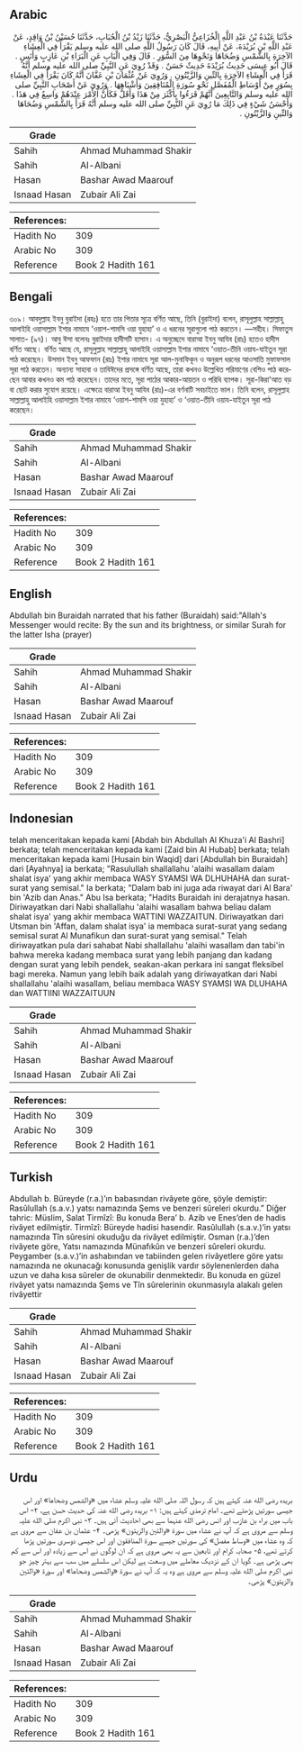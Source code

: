 ## Arabic


<div dir="rtl" lang="ar" style={{fontSize:'larger',backgroundColor:'#f8f9fa',padding:20}}>
حَدَّثَنَا عَبْدَةُ بْنُ عَبْدِ اللَّهِ الْخُزَاعِيُّ الْبَصْرِيُّ، حَدَّثَنَا زَيْدُ بْنُ الْحُبَابِ، حَدَّثَنَا حُسَيْنُ بْنُ وَاقِدٍ، عَنْ عَبْدِ اللَّهِ بْنِ بُرَيْدَةَ، عَنْ أَبِيهِ، قَالَ كَانَ رَسُولُ اللَّهِ صلى الله عليه وسلم يَقْرَأُ فِي الْعِشَاءِ الآخِرَةِ بِالشَّمْسِ وَضُحَاهَا وَنَحْوِهَا مِنَ السُّوَرِ ‏.‏ قَالَ وَفِي الْبَابِ عَنِ الْبَرَاءِ بْنِ عَازِبٍ وَأَنَسٍ ‏.‏ قَالَ أَبُو عِيسَى حَدِيثُ بُرَيْدَةَ حَدِيثٌ حَسَنٌ ‏.‏ وَقَدْ رُوِيَ عَنِ النَّبِيِّ صلى الله عليه وسلم أَنَّهُ قَرَأَ فِي الْعِشَاءِ الآخِرَةِ بِالتِّينِ وَالزَّيْتُونِ ‏.‏ وَرُوِيَ عَنْ عُثْمَانَ بْنِ عَفَّانَ أَنَّهُ كَانَ يَقْرَأُ فِي الْعِشَاءِ بِسُوَرٍ مِنْ أَوْسَاطِ الْمُفَصَّلِ نَحْوِ سُورَةِ الْمُنَافِقِينَ وَأَشْبَاهِهَا ‏.‏ وَرُوِيَ عَنْ أَصْحَابِ النَّبِيِّ صلى الله عليه وسلم وَالتَّابِعِينَ أَنَّهُمْ قَرَءُوا بِأَكْثَرَ مِنْ هَذَا وَأَقَلَّ فَكَأَنَّ الأَمْرَ عِنْدَهُمْ وَاسِعٌ فِي هَذَا ‏.‏ وَأَحْسَنُ شَيْءٍ فِي ذَلِكَ مَا رُوِيَ عَنِ النَّبِيِّ صلى الله عليه وسلم أَنَّهُ قَرَأَ بِالشَّمْسِ وَضُحَاهَا وَالتِّينِ وَالزَّيْتُونِ ‏.‏
</div>
<div style={{backgroundColor:'#f8f9fa',padding:20, marginBottom: 10}}><table> <thead> <tr> <th>Grade</th> <th></th> </tr> </thead> <tbody> <tr><td>Sahih</td><td>Ahmad Muhammad Shakir</td></tr><tr><td>Sahih</td><td>Al-Albani</td></tr><tr><td>Hasan</td><td>Bashar Awad Maarouf</td></tr><tr><td>Isnaad Hasan</td><td>Zubair Ali Zai</td></tr></tbody></table><table> <thead> <tr> <th>References:</th> <th></th> </tr> </thead> <tbody><tr><td>Hadith No</td><td>309</td></tr><tr><td>Arabic No</td><td>309</td></tr><tr><td>Reference</td><td>Book 2 Hadith 161</td></tr></tbody></table></div>

## Bengali


<div dir="ltr" lang="bn" style={{fontSize:'larger',backgroundColor:'#f8f9fa',padding:20}}>
৩০৯। আবদুল্লাহ ইবনু বুরাইদা (রহঃ) হতে তার পিতার সূত্রে বর্ণিত আছে, তিনি (বুরাইদা) বলেন, রাসূলুল্লাহ সাল্লাল্লাহু আলাইহি ওয়াসাল্লাম ইশার নামাযে ‘ওয়াশ-শামসি ওয়া যুহাহা’ ও এ ধরনের সূরাগুলো পাঠ করতেন। —সহীহ। সিফাতুস সালাত- (৯৭)। আবু ঈসা বলেনঃ বুরাইদার হাদীসটি হাসান। এ অনুচ্ছেদে বারাআ ইবনু আযিব (রাঃ) হতেও হাদীস বর্ণিত আছে। বর্ণিত আছে যে, রাসূলুল্লাহ সাল্লাল্লাহু আলাইহি ওয়াসাল্লাম ইশার নামাযে ‘ওয়াত-তীনি ওয়ায-যাইতুন সূরা পাঠ করেছেন। উসমান ইবনু আফফান (রাঃ) ইশার নামাযে সূরা আল-মুনাফিকূন ও অনুরূপ ধরনের আওসাতি মুফাফসাল সূরা পাঠ করতেন। অন্যান্য সাহাবা ও তাবিঈদের প্রসঙ্গে বর্ণিত আছে, তারা কখনও উল্লেখিত পরিমাণের বেশিও পাঠ করেছেন আবার কখনও কম পাঠ করেছেন। তাদের মতে, সূরা পাঠের আকার-আয়তন ও পরিধি ব্যাপক। সূরা-কিরা'আত বড় বা ছোট করার সুযোগ রয়েছে। এক্ষেত্রে বারাআ ইবনু আযিব (রাঃ)-এর বর্ণনাটি সবচাইতে ভাল। তিনি বলেন, রাসূলুল্লাহ সাল্লাল্লাহু আলাইহি ওয়াসাল্লাম ইশার নামাযে ‘ওয়াশ-শামসি ওয়া যুহাহা’ ও ‘ওয়াত-তীনি ওয়ায-যাইতুন সূরা পাঠ করেছেন।
</div>
<div style={{backgroundColor:'#f8f9fa',padding:20, marginBottom: 10}}><table> <thead> <tr> <th>Grade</th> <th></th> </tr> </thead> <tbody> <tr><td>Sahih</td><td>Ahmad Muhammad Shakir</td></tr><tr><td>Sahih</td><td>Al-Albani</td></tr><tr><td>Hasan</td><td>Bashar Awad Maarouf</td></tr><tr><td>Isnaad Hasan</td><td>Zubair Ali Zai</td></tr></tbody></table><table> <thead> <tr> <th>References:</th> <th></th> </tr> </thead> <tbody><tr><td>Hadith No</td><td>309</td></tr><tr><td>Arabic No</td><td>309</td></tr><tr><td>Reference</td><td>Book 2 Hadith 161</td></tr></tbody></table></div>

## English


<div dir="ltr" lang="en" style={{fontSize:'larger',backgroundColor:'#f8f9fa',padding:20}}>
Abdullah bin Buraidah narrated that his father (Buraidah) said:"Allah's Messenger would recite: By the sun and its brightness, or similar Surah for the latter Isha (prayer)
</div>
<div style={{backgroundColor:'#f8f9fa',padding:20, marginBottom: 10}}><table> <thead> <tr> <th>Grade</th> <th></th> </tr> </thead> <tbody> <tr><td>Sahih</td><td>Ahmad Muhammad Shakir</td></tr><tr><td>Sahih</td><td>Al-Albani</td></tr><tr><td>Hasan</td><td>Bashar Awad Maarouf</td></tr><tr><td>Isnaad Hasan</td><td>Zubair Ali Zai</td></tr></tbody></table><table> <thead> <tr> <th>References:</th> <th></th> </tr> </thead> <tbody><tr><td>Hadith No</td><td>309</td></tr><tr><td>Arabic No</td><td>309</td></tr><tr><td>Reference</td><td>Book 2 Hadith 161</td></tr></tbody></table></div>

## Indonesian


<div dir="ltr" lang="id" style={{fontSize:'larger',backgroundColor:'#f8f9fa',padding:20}}>
telah menceritakan kepada kami [Abdah bin Abdullah Al Khuza'i Al Bashri] berkata; telah menceritakan kepada kami [Zaid bin Al Hubab] berkata; telah menceritakan kepada kami [Husain bin Waqid] dari [Abdullah bin Buraidah] dari [Ayahnya] ia berkata; "Rasulullah shallallahu 'alaihi wasallam dalam shalat isya' yang akhir membaca WASY SYAMSI WA DLHUHAHA dan surat-surat yang semisal." Ia berkata; "Dalam bab ini juga ada riwayat dari Al Bara' bin 'Azib dan Anas." Abu Isa berkata; "Hadits Buraidah ini derajatnya hasan. Diriwayatkan dari Nabi shallallahu 'alaihi wasallam bahwa beliau dalam shalat isya' yang akhir membaca WATTINI WAZZAITUN. Diriwayatkan dari Utsman bin 'Affan, dalam shalat isya' ia membaca surat-surat yang sedang semisal surat Al Munafikun dan surat-surat yang semisal." Telah diriwayatkan pula dari sahabat Nabi shallallahu 'alaihi wasallam dan tabi'in bahwa mereka kadang membaca surat yang lebih panjang dan kadang dengan surat yang lebih pendek, seakan-akan perkara ini sangat fleksibel bagi mereka. Namun yang lebih baik adalah yang diriwayatkan dari Nabi shallallahu 'alaihi wasallam, beliau membaca WASY SYAMSI WA DLUHAHA dan WATTIINI WAZZAITUUN
</div>
<div style={{backgroundColor:'#f8f9fa',padding:20, marginBottom: 10}}><table> <thead> <tr> <th>Grade</th> <th></th> </tr> </thead> <tbody> <tr><td>Sahih</td><td>Ahmad Muhammad Shakir</td></tr><tr><td>Sahih</td><td>Al-Albani</td></tr><tr><td>Hasan</td><td>Bashar Awad Maarouf</td></tr><tr><td>Isnaad Hasan</td><td>Zubair Ali Zai</td></tr></tbody></table><table> <thead> <tr> <th>References:</th> <th></th> </tr> </thead> <tbody><tr><td>Hadith No</td><td>309</td></tr><tr><td>Arabic No</td><td>309</td></tr><tr><td>Reference</td><td>Book 2 Hadith 161</td></tr></tbody></table></div>

## Turkish


<div dir="ltr" lang="tr" style={{fontSize:'larger',backgroundColor:'#f8f9fa',padding:20}}>
Abdullah b. Büreyde (r.a.)’ın babasından rivâyete göre, şöyle demiştir: Rasûlullah (s.a.v.) yatsı namazında Şems ve benzeri sûreleri okurdu.” Diğer tahric: Müslim, Salat Tirmîzî: Bu konuda Bera’ b. Azib ve Enes’den de hadis rivâyet edilmiştir. Tirmîzî: Büreyde hadisi hasendir. Rasûlullah (s.a.v.)’in yatsı namazında Tîn sûresini okuduğu da rivâyet edilmiştir. Osman (r.a.)’den rivâyete göre, Yatsı namazında Münafıkûn ve benzeri sûreleri okurdu. Peygamber (s.a.v.)’in ashabından ve tabiinden gelen rivâyetlere göre yatsı namazında ne okunacağı konusunda genişlik vardır söylenenlerden daha uzun ve daha kısa sûreler de okunabilir denmektedir. Bu konuda en güzel rivâyet yatsı namazında Şems ve Tîn sûrelerinin okunmasıyla alakalı gelen rivâyettir
</div>
<div style={{backgroundColor:'#f8f9fa',padding:20, marginBottom: 10}}><table> <thead> <tr> <th>Grade</th> <th></th> </tr> </thead> <tbody> <tr><td>Sahih</td><td>Ahmad Muhammad Shakir</td></tr><tr><td>Sahih</td><td>Al-Albani</td></tr><tr><td>Hasan</td><td>Bashar Awad Maarouf</td></tr><tr><td>Isnaad Hasan</td><td>Zubair Ali Zai</td></tr></tbody></table><table> <thead> <tr> <th>References:</th> <th></th> </tr> </thead> <tbody><tr><td>Hadith No</td><td>309</td></tr><tr><td>Arabic No</td><td>309</td></tr><tr><td>Reference</td><td>Book 2 Hadith 161</td></tr></tbody></table></div>

## Urdu


<div dir="rtl" lang="ur" style={{fontSize:'larger',backgroundColor:'#f8f9fa',padding:20}}>
بریدہ رضی الله عنہ کہتے ہیں کہ رسول اللہ صلی الله علیہ وسلم عشاء میں «والشمس وضحاها» اور اس جیسی سورتیں پڑھتے تھے۔ امام ترمذی کہتے ہیں: ۱- بریدہ رضی الله عنہ کی حدیث حسن ہے، ۲- اس باب میں براء بن عازب اور انس رضی الله عنہما سے بھی احادیث آئی ہیں۔ ۳- نبی اکرم صلی الله علیہ وسلم سے مروی ہے کہ آپ نے عشاء میں سورۃ «والتين والزيتون» پڑھی۔ ۴- عثمان بن عفان سے مروی ہے کہ وہ عشاء میں «وساط مفصل» کی سورتیں جیسے سورۃ المنافقون اور اس جیسی دوسری سورتیں پڑھا کرتے تھے، ۵- صحابہ کرام اور تابعین سے یہ بھی مروی ہے کہ ان لوگوں نے اس سے زیادہ اور اس سے کم بھی پڑھی ہے۔ گویا ان کے نزدیک معاملے میں وسعت ہے لیکن اس سلسلے میں سب سے بہتر چیز جو نبی اکرم صلی الله علیہ وسلم سے مروی ہے وہ یہ کہ آپ نے سورۃ «والشمس وضحاها» اور سورۃ «والتين والزيتون» پڑھی۔
</div>
<div style={{backgroundColor:'#f8f9fa',padding:20, marginBottom: 10}}><table> <thead> <tr> <th>Grade</th> <th></th> </tr> </thead> <tbody> <tr><td>Sahih</td><td>Ahmad Muhammad Shakir</td></tr><tr><td>Sahih</td><td>Al-Albani</td></tr><tr><td>Hasan</td><td>Bashar Awad Maarouf</td></tr><tr><td>Isnaad Hasan</td><td>Zubair Ali Zai</td></tr></tbody></table><table> <thead> <tr> <th>References:</th> <th></th> </tr> </thead> <tbody><tr><td>Hadith No</td><td>309</td></tr><tr><td>Arabic No</td><td>309</td></tr><tr><td>Reference</td><td>Book 2 Hadith 161</td></tr></tbody></table></div>